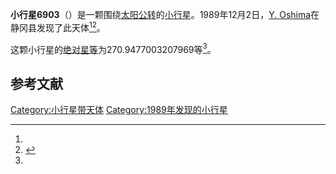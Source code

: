 {{Infobox planet
| bgcolour = #FFFFC0
| name = 6903
| symbol = 
| image = 
| caption = 
| discovery = yes
| discovery_ref = 
| discoverer = [[Y._Oshima|Y. Oshima]]
| discovery_site = [[静冈县|静冈县]] 
| discovered = 1989年12月2日
| designations = yes
| mp_name = 
| named_after = 
| alt_names = 1989 XM/ 1988 RJ5 / 1999 YN29
| mp_category = [[主带小行星|主带小行星]]
| orbit_ref = <ref name="a">[http://ssd.jpl.nasa.gov/sbdb.cgi?sstr=6903 6903] {{Wayback|url=http://ssd.jpl.nasa.gov/sbdb.cgi?sstr=6903 |date=20110610053235 }}，小行星數據庫瀏覽器（JPL Small-Body Database Browser）－[[美国国家航空航天局|美国国家航空航天局]]喷气推进实验室</ref>
| epoch = 2456400.5 (2013年4月18日更新)
| aphelion = {{convert|3.02543334741194|AU|km|3|abbr=on|lk=out}}
| perihelion = {{convert|2.831058743007059|AU|km|3|abbr=on}}
| semimajor = {{convert|2.9282460452095|AU|km|3|abbr=on}}
| eccentricity = 0.033189596
| period = 1830.247301 [[日|日]]<br />5.01[[儒略年|儒略年]]
| avg_speed = 
| inclination = 2.900701127701928
| asc_node = 58.44779157719245
| mean_anomaly = 
| arg_peri = 270.9477003207969
| satellites = 
| physical_characteristics = yes
| dimensions = 
| mass = 
| density = 
| surface_grav = 
| escape_velocity = 
| sidereal_day = 
| axial_tilt = 
| pole_ecliptic_lat = 
| pole_ecliptic_lon = 
| albedo = 
| temperatures= 
| temp_name1 = 
| mean_temp_1 = 
| max_temp_1 = 
| temp_name2 = 
| max_temp_2 = 
| spectral_type = 
| abs_magnitude = 270.9477003207969
}}

'''小行星6903'''（{{lang-en|6903}}）是一颗围绕[[太阳|太阳]][[公转|公转]]的[[小行星|小行星]]。1989年12月2日，[[Y._Oshima|Y. Oshima]]在静冈县发现了此天体<ref name="a" /><ref>{{cite news|title=小行星列表|url=http://cfa-www.harvard.edu/iau/lists/NumberedMPs.txt|accessdate=2013-07-08|newspaper=哈佛大学|archive-date=2008-05-17|archive-url=https://web.archive.org/web/20080517010638/http://cfa-www.harvard.edu/iau/lists/NumberedMPs.txt|dead-url=no}}</ref>。

这颗小行星的[[绝对星等|绝对星等]]为270.9477003207969等<ref name="a" />。

==参考文献==
{{reflist}}
{{Minor Planet Number|[[小行星6902|小行星6902]]|[[小行星6904|小行星6904]]}}

{{小天体}}

[[Category:小行星带天体|Category:小行星带天体]]
[[Category:1989年发现的小行星|Category:1989年发现的小行星]]

{{asteroid-stub}}